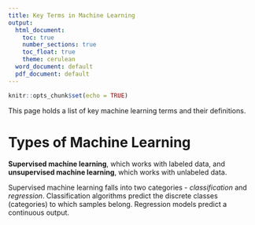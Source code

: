 ```yaml
---
title: Key Terms in Machine Learning
output:
  html_document:
    toc: true
    number_sections: true
    toc_float: true
    theme: cerulean
  word_document: default
  pdf_document: default
---
```


```r
knitr::opts_chunk$set(echo = TRUE)
```
This page holds a list of key machine learning terms and their definitions.

# Types of Machine Learning

**Supervised machine learning**, which works with labeled data, and **unsupervised machine learning**, which works with unlabeled data.

Supervised machine learning falls into two categories - *classification* and *regression*. Classification algorithms predict the discrete classes (categories) to which samples belong. Regression models predict a continuous output.

